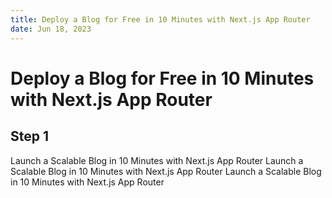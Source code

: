 ```yaml
---
title: Deploy a Blog for Free in 10 Minutes with Next.js App Router
date: Jun 18, 2023
---
```


# Deploy a Blog for Free in 10 Minutes with Next.js App Router

## Step 1

Launch a Scalable Blog in 10 Minutes with Next.js App Router Launch a Scalable Blog in 10 Minutes with Next.js App Router Launch a Scalable Blog in 10 Minutes with Next.js App Router
